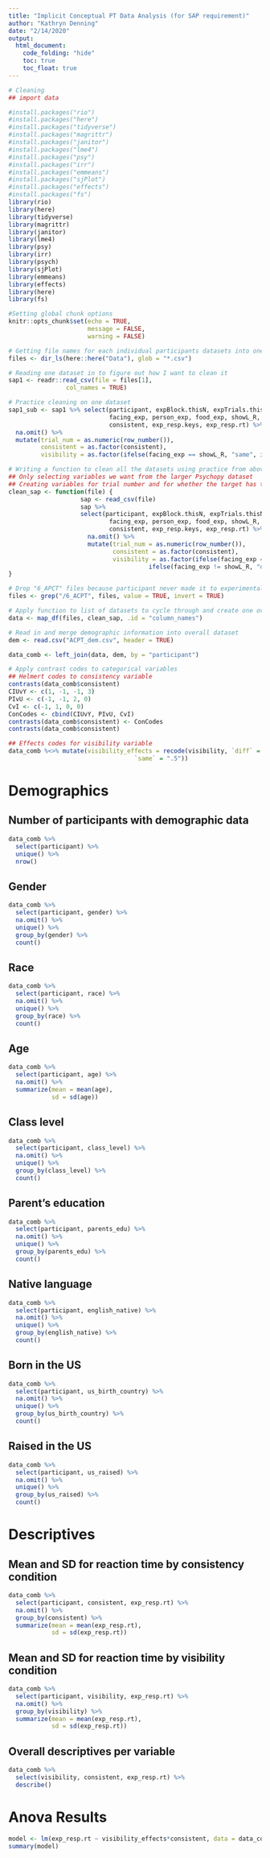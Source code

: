 ```yaml
---
title: "Implicit Conceptual PT Data Analysis (for SAP requirement)"
author: "Kathryn Denning"
date: "2/14/2020"
output: 
  html_document:
    code_folding: "hide"
    toc: true
    toc_float: true
---
```


```r
# Cleaning
## import data

#install.packages("rio")
#install.packages("here")
#install.packages("tidyverse")
#install.packages("magrittr")
#install.packages("janitor")
#install.packages("lme4")
#install.packages("psy")
#install.packages("irr")
#install.packages("emmeans")
#install.packages("sjPlot")
#install.packages("effects")
#install.packages("fs")
library(rio)
library(here)
library(tidyverse)
library(magrittr)
library(janitor)
library(lme4)
library(psy)
library(irr)
library(psych)
library(sjPlot)
library(emmeans)
library(effects)
library(here)
library(fs)

#Setting global chunk options
knitr::opts_chunk$set(echo = TRUE,
                      message = FALSE,
                      warning = FALSE)
```

```r
# Getting file names for each individual participants datasets into one character vector
files <- dir_ls(here::here("Data"), glob = "*.csv")

# Reading one dataset in to figure out how I want to clean it
sap1 <- readr::read_csv(file = files[1],
                col_names = TRUE)

# Practice cleaning on one dataset
sap1_sub <- sap1 %>% select(participant, expBlock.thisN, expTrials.thisN, 
                            facing_exp, person_exp, food_exp, showL_R, 
                            consistent, exp_resp.keys, exp_resp.rt) %>% 
  na.omit() %>% 
  mutate(trial_num = as.numeric(row_number()),
         consistent = as.factor(consistent),
         visibility = as.factor(ifelse(facing_exp == showL_R, "same", ifelse(facing_exp != showL_R, "diff", NA))))

# Writing a function to clean all the datasets using practice from above
## Only selecting variables we want from the larger Psychopy dataset
## Creating variables for trial number and for whether the target has the same visibility as the participant
clean_sap <- function(file) {
                    sap <- read_csv(file)
                    sap %>% 
                    select(participant, expBlock.thisN, expTrials.thisN, 
                            facing_exp, person_exp, food_exp, showL_R, 
                            consistent, exp_resp.keys, exp_resp.rt) %>% 
                      na.omit() %>% 
                      mutate(trial_num = as.numeric(row_number()),
                             consistent = as.factor(consistent),
                             visibility = as.factor(ifelse(facing_exp == showL_R, "same", 
                                       ifelse(facing_exp != showL_R, "diff", NA))))
}

# Drop "6_APCT" files because participant never made it to experimental portion and dataset is in different format due to that
files <- grep("/6_ACPT", files, value = TRUE, invert = TRUE)

# Apply function to list of datasets to cycle through and create one overall dataset
data <- map_df(files, clean_sap, .id = "column_names")

# Read in and merge demographic information into overall dataset
dem <- read.csv("ACPT_dem.csv", header = TRUE) 

data_comb <- left_join(data, dem, by = "participant")

# Apply contrast codes to categorical variables
## Helmert codes to consistency variable
contrasts(data_comb$consistent)
CIUvY <- c(1, -1, -1, 3) 
PIvU <- c(-1, -1, 2, 0)  
CvI <- c(-1, 1, 0, 0) 
ConCodes <- cbind(CIUvY, PIvU, CvI)
contrasts(data_comb$consistent) <- ConCodes
contrasts(data_comb$consistent) 

## Effects codes for visibility variable
data_comb %<>% mutate(visibility_effects = recode(visibility, `diff` = "-.5",
                                   `same` = ".5"))


```

# Demographics
## Number of participants with demographic data

```r
data_comb %>% 
  select(participant) %>% 
  unique() %>% 
  nrow()
```

## Gender

```r
data_comb %>% 
  select(participant, gender) %>% 
  na.omit() %>% 
  unique() %>% 
  group_by(gender) %>% 
  count()
```

## Race

```r
data_comb %>% 
  select(participant, race) %>% 
  na.omit() %>% 
  unique() %>% 
  group_by(race) %>% 
  count()
```

## Age

```r
data_comb %>% 
  select(participant, age) %>% 
  na.omit() %>% 
  summarize(mean = mean(age),
            sd = sd(age))
```

## Class level

```r
data_comb %>% 
  select(participant, class_level) %>% 
  na.omit() %>% 
  unique() %>% 
  group_by(class_level) %>% 
  count()
```

## Parent's education

```r
data_comb %>% 
  select(participant, parents_edu) %>% 
  na.omit() %>% 
  unique() %>% 
  group_by(parents_edu) %>% 
  count()
```

## Native language

```r
data_comb %>% 
  select(participant, english_native) %>% 
  na.omit() %>% 
  unique() %>% 
  group_by(english_native) %>% 
  count()
```

## Born in the US

```r
data_comb %>% 
  select(participant, us_birth_country) %>% 
  na.omit() %>% 
  unique() %>% 
  group_by(us_birth_country) %>% 
  count()
```

## Raised in the US

```r
data_comb %>% 
  select(participant, us_raised) %>% 
  na.omit() %>% 
  unique() %>% 
  group_by(us_raised) %>% 
  count()
```

# Descriptives

## Mean and SD for reaction time by consistency condition

```r
data_comb %>% 
  select(participant, consistent, exp_resp.rt) %>% 
  na.omit() %>% 
  group_by(consistent) %>% 
  summarize(mean = mean(exp_resp.rt),
            sd = sd(exp_resp.rt))
```

## Mean and SD for reaction time by visibility condition

```r
data_comb %>% 
  select(participant, visibility, exp_resp.rt) %>% 
  na.omit() %>% 
  group_by(visibility) %>% 
  summarize(mean = mean(exp_resp.rt),
            sd = sd(exp_resp.rt))
```

## Overall descriptives per variable

```r
data_comb %>% 
  select(visibility, consistent, exp_resp.rt) %>% 
  describe()
```

# Anova Results

```r
model <- lm(exp_resp.rt ~ visibility_effects*consistent, data = data_comb)
summary(model)
```

